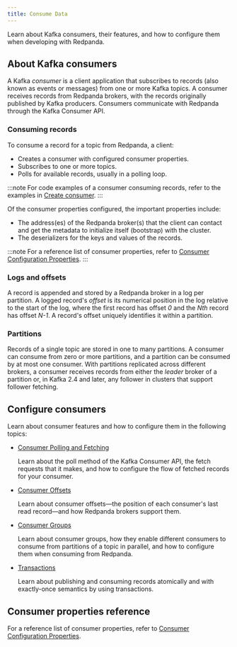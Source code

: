 ```yaml
---
title: Consume Data
---
```


<head>
    <meta name="title" content="Consume Data | Redpanda Docs"/>
    <meta name="description" content="Learn about Kafka consumers and how to configure them when developing with Redpanda."/>
    <link rel="canonical" href="https://docs.redpanda.com/docs/develop/consume-data/" />
</head>


Learn about Kafka consumers, their features, and how to configure them when developing with Redpanda.

## About Kafka consumers

A Kafka _consumer_ is a client application that subscribes to records (also known as events or messages) from one or more Kafka topics. A consumer receives records from Redpanda brokers, with the records originally published by Kafka producers. Consumers communicate with Redpanda through the Kafka Consumer API.

### Consuming records

To consume a record for a topic from Redpanda, a client:
- Creates a consumer with configured consumer properties. 
- Subscribes to one or more topics.
- Polls for available records, usually in a polling loop.

:::note
For code examples of a consumer consuming records, refer to the examples in [Create consumer](../code-examples#create-consumer).
:::

Of the consumer properties configured, the important properties include:
- The address(es) of the Redpanda broker(s) that the client can contact and get the metadata to initialize itself (bootstrap) with the cluster.
- The deserializers for the keys and values of the records.  

:::note
For a reference list of consumer properties, refer to [Consumer Configuration Properties](../consume-data/consumer-properties).
:::

### Logs and offsets

A record is appended and stored by a Redpanda broker in a log per partition. A logged record's _offset_ is its numerical position in the log relative to the start of the log, where the first record has offset _0_ and the *Nth* record has offset *N-1*. A record's offset uniquely identifies it within a partition. 

### Partitions

Records of a single topic are stored in one to many partitions. A consumer can consume from zero or more partitions, and a partition can be consumed by at most one consumer. With partitions replicated across different brokers, a consumer receives records from either the _leader_ broker of a partition or, in Kafka 2.4 and later, any follower in clusters that support follower fetching.

## Configure consumers

Learn about consumer features and how to configure them in the following topics:

- [Consumer Polling and Fetching](poll-fetch)

  Learn about the poll method of the Kafka Consumer API, the fetch requests that it makes, and how to configure the flow of fetched records for your consumer.

- [Consumer Offsets](consumer-offsets)

  Learn about consumer offsets&mdash;the position of each consumer's last read record&mdash;and how Redpanda brokers support them.

- [Consumer Groups](consumer-groups)

  Learn about consumer groups, how they enable different consumers to consume from partitions of a topic in parallel, and how to configure them when consuming from Redpanda.

- [Transactions](../transactions)

  Learn about publishing and consuming records atomically and with exactly-once semantics by using transactions. 

## Consumer properties reference

For a reference list of consumer properties, refer to [Consumer Configuration Properties](../consume-data/consumer-properties).